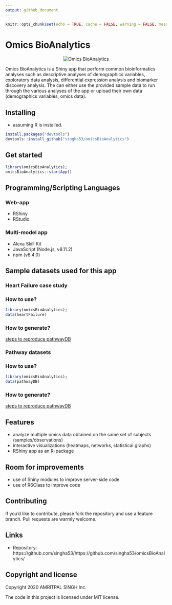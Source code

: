 ```yaml
---
output: github_document
---
```


```r
knitr::opts_chunk$set(echo = TRUE, cache = FALSE, warning = FALSE, message = FALSE)
```

# Omics BioAnalytics

<p align="center">
	<img src="https://github.com/singha53/omicsBioAnalytics/blob/master/inst/extdata/figures/logo.png" width={400} alt="Omics BioAnalytics" />
</p>

Omics BioAnalytics is a Shiny app that perform common bioinformatics analyses such as descriptive analyses of demographics variables, exploratory data analysis, differential expression analysis and biomarker discovery analysis. The can either use the provided sample data to run through the various analyses of the app or upload their own data (demographics variables, omics data).

## Installing
- assuming R is installed. 

```r
install.packages("devtools")
devtools::install_github("singha53/omicsBioAnalytics")
```

## Get started

```r
library(omicsBioAnalytics);
omicsBioAnalytics::startApp()
```

## Programming/Scripting Languages
### Web-app
- RShiny
- RStudio

### Multi-model app
- Alexa Skill Kit
- JavaScript (Node.js, v8.11.2)
- npm (v6.4.0) 

## Sample datasets used for this app

### Heart Failure case study

### How to use?

```r
library(omicsBioAnalytics);
data(heartFailure)
```

### How to generate?

[steps to reproduce pathwayDB](https://github.com/singha53/omicsBioAnalytics/blob/master/inst/extdata/caseStudy/caseStudyData.md)


### Pathway datasets

### How to use?

```r
library(omicsBioAnalytics);
data(pathwayDB)
```

### How to generate?

[steps to reproduce pathwayDB](https://github.com/singha53/omicsBioAnalytics/blob/master/inst/extdata/pathwayDB/pathways.md)

## Features

- analyze multiple omics data obtained on the same set of subjects (samples/observations)
- interactive visualizations (heatmaps, networks, statistical graphs)
- RShiny app as an R-package

## Room for improvements

- use of Shiny modules to improve server-side code
- use of R6Class to improve code

## Contributing

If you'd like to contribute, please fork the repository and use a feature
branch. Pull requests are warmly welcome.

## Links

- Repository: https://github.com/singha53/https://github.com/singha53/omicsBioAnalytics/

## Copyright and license

Copyright 2020 AMRITPAL SINGH Inc.

The code in this project is licensed under MIT license.
